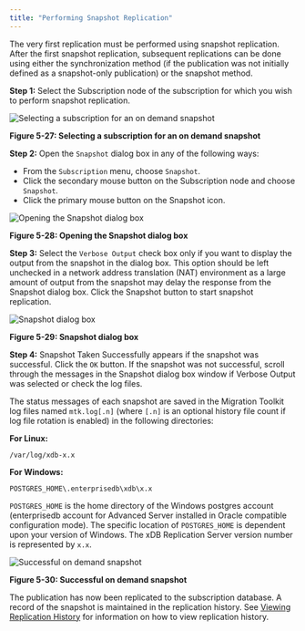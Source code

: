 ```yaml
---
title: "Performing Snapshot Replication"
---
```


<div id="perform_replication" class="registered_link"></div>

The very first replication must be performed using snapshot replication. After the first snapshot replication, subsequent replications can be done using either the synchronization method (if the publication was not initially defined as a snapshot-only publication) or the snapshot method.

**Step 1:** Select the Subscription node of the subscription for which you wish to perform snapshot replication.

![Selecting a subscription for an on demand snapshot](/../../images/image89.png)

**Figure 5-27: Selecting a subscription for an on demand snapshot**

**Step 2:** Open the `Snapshot` dialog box in any of the following ways:

-   From the `Subscription` menu, choose `Snapshot`.
-   Click the secondary mouse button on the Subscription node and choose `Snapshot`.
-   Click the primary mouse button on the Snapshot icon.

![Opening the Snapshot dialog box](/../../images/image90.png)

**Figure 5-28: Opening the Snapshot dialog box**

**Step 3:** Select the `Verbose Output` check box only if you want to display the output from the snapshot in the dialog box. This option should be left unchecked in a network address translation (NAT) environment as a large amount of output from the snapshot may delay the response from the Snapshot dialog box. Click the Snapshot button to start snapshot replication.

![Snapshot dialog box](/../../images/image91.png)

**Figure 5-29: Snapshot dialog box**

**Step 4:** Snapshot Taken Successfully appears if the snapshot was successful. Click the `OK` button. If the snapshot was not successful, scroll through the messages in the Snapshot dialog box window if Verbose Output was selected or check the log files.

The status messages of each snapshot are saved in the Migration Toolkit log files named `mtk.log[.n]` (where `[.n]` is an optional history file count if log file rotation is enabled) in the following directories:

**For Linux:**

`/var/log/xdb-x.x`

**For Windows:**

`POSTGRES_HOME\.enterprisedb\xdb\x.x`

`POSTGRES_HOME` is the home directory of the Windows postgres account (enterprisedb account for Advanced Server installed in Oracle compatible configuration mode). The specific location of `POSTGRES_HOME` is dependent upon your version of Windows. The xDB Replication Server version number is represented by `x.x`.

![Successful on demand snapshot](/../../images/image92.png)

**Figure 5-30: Successful on demand snapshot**

The publication has now been replicated to the subscription database. A record of the snapshot is maintained in the replication history. See [Viewing Replication History](../../07_common_operations/04_view_replication_history/#view_replication_history) for information on how to view replication history.
